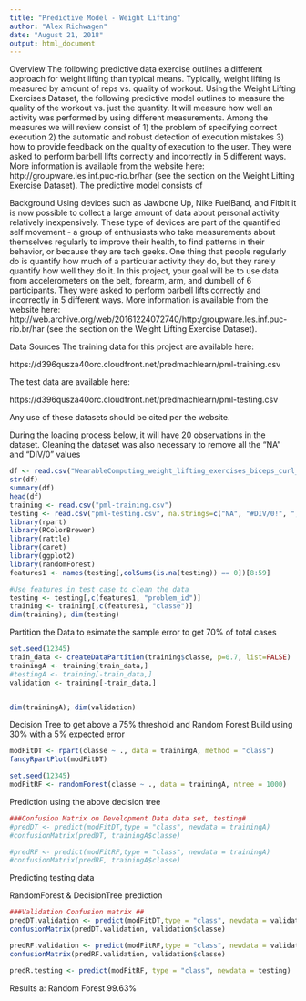 ---
title: "Predictive Model - Weight Lifting"
author: "Alex Richwagen"
date: "August 21, 2018"
output: html_document
---

Overview
The following predictive data exercise outlines a different approach for weight lifting than typical means.  Typically, weight lifting is measured by amount of reps vs. quality of workout.  Using the Weight Lifting Exercises Dataset, the following predictive model outlines to measure the quality of the workout vs. just the quantity.  It will measure how well an activity was performed by using different measurements.  Among the measures we will review consist of 1) the problem of specifying correct execution 2) the automatic and robust detection of execution mistakes 3) how to provide feedback on the quality of execution to the user.  They were asked to perform barbell lifts correctly and incorrectly in 5 different ways. More information is available from the website here: http://groupware.les.inf.puc-rio.br/har (see the section on the Weight Lifting Exercise Dataset).  The predictive model consists of 

Background 
Using devices such as Jawbone Up, Nike FuelBand, and Fitbit it is now possible to collect a large amount of data about personal activity relatively inexpensively. These type of devices are part of the quantified self movement - a group of enthusiasts who take measurements about themselves regularly to improve their health, to find patterns in their behavior, or because they are tech geeks. One thing that people regularly do is quantify how much of a particular activity they do, but they rarely quantify how well they do it. In this project, your goal will be to use data from accelerometers on the belt, forearm, arm, and dumbell of 6 participants. They were asked to perform barbell lifts correctly and incorrectly in 5 different ways. More information is available from the website here: http://web.archive.org/web/20161224072740/http:/groupware.les.inf.puc-rio.br/har (see the section on the Weight Lifting Exercise Dataset).

Data Sources
The training data for this project are available here:

https://d396qusza40orc.cloudfront.net/predmachlearn/pml-training.csv

The test data are available here:

https://d396qusza40orc.cloudfront.net/predmachlearn/pml-testing.csv

Any use of these datasets should be cited per the website.  

During the loading process below, it will have 20 observations in the dataset.  Cleaning the dataset was also necessary to remove all the "NA" and "DIV/0" values  

```{r Download, warning=FALSE, message=FALSE, cache=TRUE}
df <- read.csv("WearableComputing_weight_lifting_exercises_biceps_curl_variations.csv")
str(df)
summary(df)
head(df)
training <- read.csv("pml-training.csv")
testing <- read.csv("pml-testing.csv", na.strings=c("NA", "#DIV/0!", ","))
library(rpart)
library(RColorBrewer)
library(rattle)
library(caret)
library(ggplot2)
library(randomForest)
features1 <- names(testing[,colSums(is.na(testing)) == 0])[8:59]

#Use features in test case to clean the data
testing <- testing[,c(features1, "problem_id")]
training <- training[,c(features1, "classe")]
dim(training); dim(testing)
```

Partition the Data to esimate the sample error to get 70% of total cases

```{r partition, warning=FALSE, message=FALSE, cache=TRUE}
set.seed(12345)
train_data <- createDataPartition(training$classe, p=0.7, list=FALSE)
trainingA <- training[train_data,]
#testingA <- training[-train_data,]
validation <- training[-train_data,]


dim(trainingA); dim(validation)

```

Decision Tree to get above a 75% threshold and Random Forest Build using 30% with a 5% expected error

```{r DT RF, warning=FALSE, message=FALSE, cache=TRUE}
modFitDT <- rpart(classe ~ ., data = trainingA, method = "class")
fancyRpartPlot(modFitDT)

set.seed(12345)
modFitRF <- randomForest(classe ~ ., data = trainingA, ntree = 1000)
```

Prediction using the above decision tree 
```{r Prediction, warning=FALSE, message=FALSE, cache=TRUE}

###Confusion Matrix on Development Data data set, testing#
#predDT <- predict(modFitDT,type = "class", newdata = trainingA)
#confusionMatrix(predDT, trainingA$classe)

#predRF <- predict(modFitRF,type = "class", newdata = trainingA)
#confusionMatrix(predRF, trainingA$classe)


```

Predicting testing data

RandomForest & DecisionTree prediction
```{r RF DT Prediction, warning=FALSE, message=FALSE, cache=TRUE}
###Validation Confusion matrix ##
predDT.validation <- predict(modFitDT,type = "class", newdata = validation)
confusionMatrix(predDT.validation, validation$classe)

predRF.validation <- predict(modFitRF,type = "class", newdata = validation)
confusionMatrix(predRF.validation, validation$classe)

predR.testing <- predict(modFitRF, type = "class", newdata = testing)
```

Results 
a: Random Forest 99.63%






